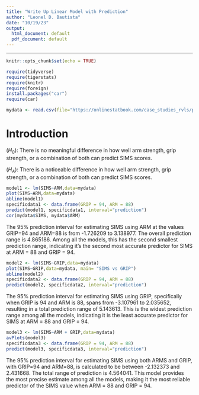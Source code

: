 ```yaml
---
title: "Write Up Linear Model with Prediction"
author: "Leonel D. Bautista"
date: "10/19/23"
output:
  html_document: default 
  pdf_document: default
---
```


---

```r
knitr::opts_chunk$set(echo = TRUE)
```

```r
require(tidyverse)
require(tigerstats)
require(knitr)
require(foreign)
install.packages("car")
require(car)

mydata <- read.csv(file="https://onlinestatbook.com/case_studies_rvls/physical_strength/data.txt",sep="",header=TRUE)

```

# Introduction

($H_0$): There is no meaningful difference in how well arm strength, grip strength, or a combination of both can predict SIMS scores.

($H_A$): There is a noticeable difference in how well arm strength, grip strength, or a combination of both can predict SIMS scores. 

```r
model1 <- lm(SIMS~ARM,data=mydata)
plot(SIMS~ARM,data=mydata)
abline(model1)
specificdata1 <- data.frame(GRIP = 94, ARM = 88)
predict(model1, specificdata1, interval="prediction")
cor(mydata$SIMS, mydata$ARM)
```

The 95% prediction interval for estimating SIMS using ARM at the values GRIP=94 and ARM=88 is from -1.726209 to 3.138977. The overall prediction range is 4.865186. Among all the models, this has the second smallest prediction range, indicating it's the second most accurate predictor for SIMS at ARM = 88 and GRIP = 94.    

```r
model2 <- lm(SIMS~GRIP,data=mydata)
plot(SIMS~GRIP,data=mydata, main= "SIMS vs GRIP")
abline(model2)
specificdata2 <- data.frame(GRIP = 94, ARM = 88)
predict(model2, specificdata2, interval="prediction")
```

The 95% prediction interval for estimating SIMS using GRIP, specifically when GRIP is 94 and ARM is 88, spans from -3.107961 to 2.035652, resulting in a total prediction range of 5.143613. This is the widest prediction range among all the models, indicating it is the least accurate predictor for SIMS at ARM = 88 and GRIP = 94.    

```r
model3 <- lm(SIMS~ARM + GRIP,data=mydata)
avPlots(model3)
specificdata3 <- data.frame(GRIP = 94, ARM = 88)
predict(model3, specificdata3, interval="prediction")
```

The 95% prediction interval for estimating SIMS using both ARMS and GRIP, with GRIP=94 and ARM=88, is calculated to be between -2.132373 and 2.431668. The total range of prediction is 4.564041. This model provides the most precise estimate among all the models, making it the most reliable predictor of the SIMS value when ARM = 88 and GRIP = 94.    
